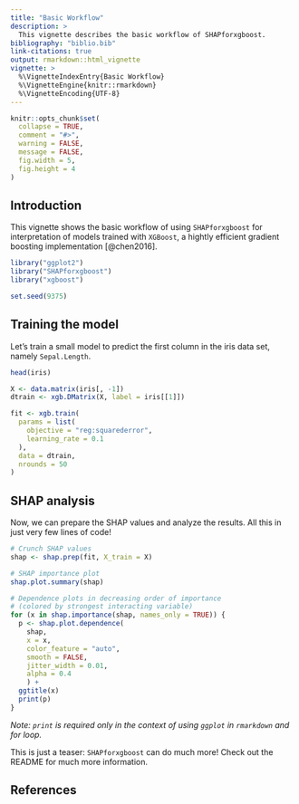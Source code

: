 ```yaml
---
title: "Basic Workflow"
description: >
  This vignette describes the basic workflow of SHAPforxgboost.
bibliography: "biblio.bib"
link-citations: true
output: rmarkdown::html_vignette
vignette: >
  %\VignetteIndexEntry{Basic Workflow}
  %\VignetteEngine{knitr::rmarkdown}
  %\VignetteEncoding{UTF-8}
---
```


```r
knitr::opts_chunk$set(
  collapse = TRUE,
  comment = "#>",
  warning = FALSE,
  message = FALSE,
  fig.width = 5,
  fig.height = 4
)
```

## Introduction

This vignette shows the basic workflow of using `SHAPforxgboost` for interpretation of models trained with `XGBoost`, a hightly efficient gradient boosting implementation [@chen2016].

```r
library("ggplot2")
library("SHAPforxgboost")
library("xgboost")

set.seed(9375)
```

## Training the model

Let's train a small model to predict the first column in the iris data set, namely `Sepal.Length`.

```r
head(iris)

X <- data.matrix(iris[, -1])
dtrain <- xgb.DMatrix(X, label = iris[[1]])

fit <- xgb.train(
  params = list(
    objective = "reg:squarederror",
    learning_rate = 0.1
  ), 
  data = dtrain,
  nrounds = 50
)

```

## SHAP analysis

Now, we can prepare the SHAP values and analyze the results. All this in just very few lines of code!

```r
# Crunch SHAP values
shap <- shap.prep(fit, X_train = X)

# SHAP importance plot
shap.plot.summary(shap)

# Dependence plots in decreasing order of importance
# (colored by strongest interacting variable)
for (x in shap.importance(shap, names_only = TRUE)) {
  p <- shap.plot.dependence(
    shap, 
    x = x, 
    color_feature = "auto", 
    smooth = FALSE, 
    jitter_width = 0.01, 
    alpha = 0.4
    ) +
  ggtitle(x)
  print(p)
}

```

*Note: `print` is required only in the context of using `ggplot` in `rmarkdown` and for loop.*

This is just a teaser: `SHAPforxgboost` can do much more! Check out the README for much more information.

## References


